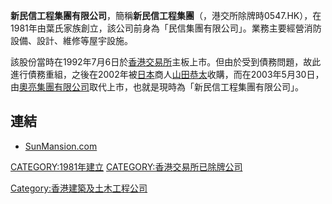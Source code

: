 '''新民信工程集團有限公司'''，簡稱'''新民信工程集團'''（'''{{lang-en|Sun Mansion Engineering Group Ltd}}'''，港交所除牌時0547.HK），在1981年由葉氏家族創立，該公司前身為「民信集團有限公司」。業務主要經營消防設備、設計、維修等屋宇設施。

該股份當時在1992年7月6日於[[香港交易所|香港交易所]]主板上市。但由於受到債務問題，故此進行債務重組，之後在2002年被[[日本|日本]]商人[[山田恭太|山田恭太]]收購，而在2003年5月30日，由[[奧亮集團有限公司|奧亮集團有限公司]]取代上市，也就是現時為「新民信工程集團有限公司」。

==連結==
*[http://www.sunmansion.com SunMansion.com] {{Wayback|url=http://www.sunmansion.com/ |date=20190725123901 }}

[[Category:香港建築及土木工程公司|Category:香港建築及土木工程公司]]
[[CATEGORY:1981年建立|CATEGORY:1981年建立]]
[[CATEGORY:香港交易所已除牌公司|CATEGORY:香港交易所已除牌公司]]